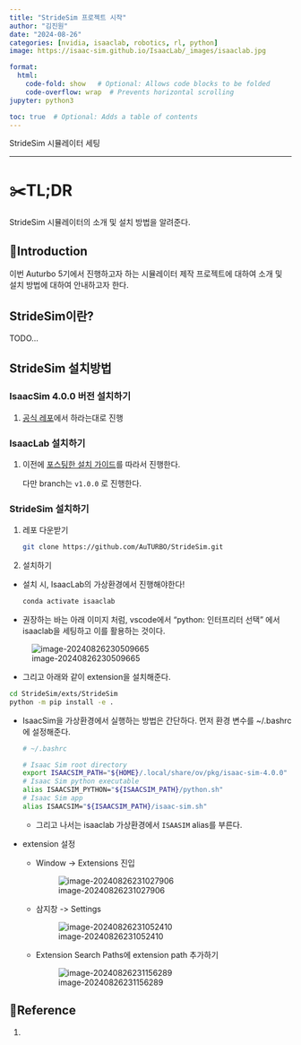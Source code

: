 ```yaml
---
title: "StrideSim 프로젝트 시작"
author: "김진원"
date: "2024-08-26"
categories: [nvidia, isaaclab, robotics, rl, python]
image: https://isaac-sim.github.io/IsaacLab/_images/isaaclab.jpg

format: 
  html:
    code-fold: show   # Optional: Allows code blocks to be folded
    code-overflow: wrap  # Prevents horizontal scrolling
jupyter: python3

toc: true  # Optional: Adds a table of contents
---
```


StrideSim 시뮬레이터 세팅

---


# ✂️TL;DR

StrideSim 시뮬레이터의 소개 및 설치 방법을 알려준다.



## 🏁Introduction

이번 Auturbo 5기에서 진행하고자 하는 시뮬레이터 제작 프로젝트에 대하여 소개 및 설치 방법에 대하여 안내하고자 한다.



## StrideSim이란?

TODO...





## StrideSim 설치방법

### IsaacSim 4.0.0 버전 설치하기

1. [공식 레포](https://isaac-sim.github.io/IsaacLab/source/setup/installation/pip_installation.html#installing-isaac-sim)에서 하라는대로 진행



### IsaacLab 설치하기

1. 이전에 [포스팅한 설치 가이드](https://mqjinwon.github.io/posts/240709_IsaacLab_installation/)를 따라서 진행한다.

   다만 branch는 `v1.0.0` 로 진행한다.



### StrideSim 설치하기

1. 레포 다운받기

   ```bash
   git clone https://github.com/AuTURBO/StrideSim.git
   ```

2. 설치하기

- 설치 시, IsaacLab의 가상환경에서 진행해야한다!

  ```bash
  conda activate isaaclab
  ```

- 권장하는 바는 아래 이미지 처럼, vscode에서 "python: 인터프리터 선택" 에서 isaaclab을 세팅하고 이를 활용하는 것이다.

 ![image-20240826230509665](assets/image-20240826230509665.png)

- 그리고 아래와 같이 extension을 설치해준다.

```bash
cd StrideSim/exts/StrideSim
python -m pip install -e .
```



- IsaacSim을 가상환경에서 실행하는 방법은 간단하다. 먼저 환경 변수를 ~/.bashrc에 설정해준다.

  ```bash
  # ~/.bashrc
  
  # Isaac Sim root directory
  export ISAACSIM_PATH="${HOME}/.local/share/ov/pkg/isaac-sim-4.0.0"
  # Isaac Sim python executable
  alias ISAACSIM_PYTHON="${ISAACSIM_PATH}/python.sh"
  # Isaac Sim app
  alias ISAACSIM="${ISAACSIM_PATH}/isaac-sim.sh"
  ```

  - 그리고 나서는 isaaclab 가상환경에서 `ISAASIM` alias를 부른다.



- extension 설정

  - Window -> Extensions 진입

    ![image-20240826231027906](assets/image-20240826231027906.png)

  - 삼지창 -> Settings

    ![image-20240826231052410](assets/image-20240826231052410.png)

  - Extension Search Paths에 extension path 추가하기

    ![image-20240826231156289](assets/image-20240826231156289.png)



## 📖Reference

1. 
